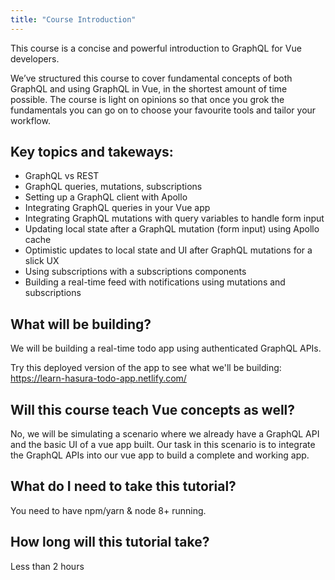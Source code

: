 ```yaml
---
title: "Course Introduction"
---
```


This course is a concise and powerful introduction to GraphQL for Vue developers.

We’ve structured this course to cover fundamental concepts of both GraphQL and using GraphQL in Vue, in the shortest amount of time possible. The course is light on opinions so that once you grok the fundamentals you can go on to choose your favourite tools and tailor your workflow.

## Key topics and takeways:

- GraphQL vs REST
- GraphQL queries, mutations, subscriptions
- Setting up a GraphQL client with Apollo
- Integrating GraphQL queries in your Vue app
- Integrating GraphQL mutations with query variables to handle form input
- Updating local state after a GraphQL mutation (form input) using Apollo cache
- Optimistic updates to local state and UI after GraphQL mutations for a slick UX
- Using subscriptions with a subscriptions components
- Building a real-time feed with notifications using mutations and subscriptions

## What will be building?
We will be building a real-time todo app using authenticated GraphQL APIs.

Try this deployed version of the app to see what we'll be building:
https://learn-hasura-todo-app.netlify.com/

## Will this course teach Vue concepts as well?
No, we will be simulating a scenario where we already have a
GraphQL API and the basic UI of a vue app built. Our task in this
scenario is to integrate the GraphQL APIs into our vue app to build
a complete and working app.

## What do I need to take this tutorial?
You need to have npm/yarn & node 8+ running.

## How long will this tutorial take?
Less than 2 hours
